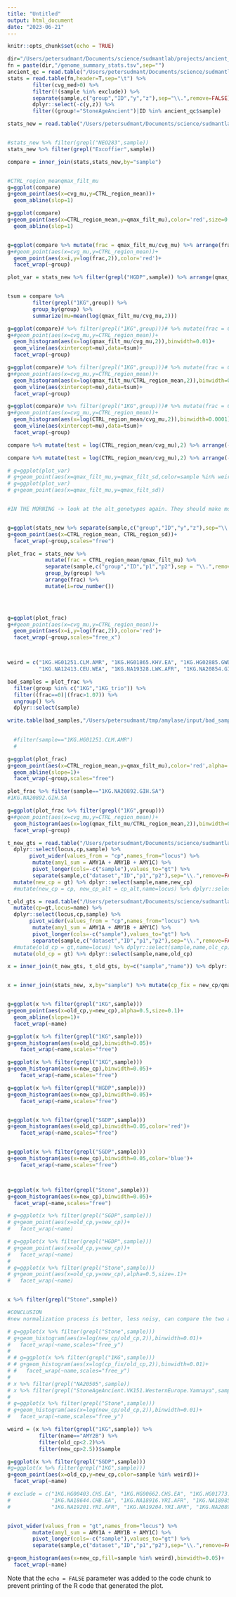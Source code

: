 ```yaml
---
title: "Untitled"
output: html_document
date: "2023-06-21"
---
```


```r
knitr::opts_chunk$set(echo = TRUE)
```




```r
dir="/Users/petersudmant/Documents/science/sudmantlab/projects/ancient_DNA/amylase/amylase_diversity_project/read_depth_genotyping/genotyping/output/old"
fn = paste(dir,"/genome_summary_stats.tsv",sep="")
ancient_qc = read.table("/Users/petersudmant/Documents/science/sudmantlab/projects/ancient_DNA/amylase/info/ancients_passed_QC.tsv", header=T,sep="\t")
stats = read.table(fn,header=T,sep="\t") %>%
        filter(cvg_med>0) %>%
        filter(!(sample %in% exclude)) %>%
        separate(sample,c("group","ID","y","z"),sep="\\.",remove=FALSE) %>%
        dplyr::select(-c(y,z)) %>%
        filter((group!="StoneAgeAncient")|ID %in% ancient_qc$sample)

stats_new = read.table("/Users/petersudmant/Documents/science/sudmantlab/projects/ancient_DNA/amylase/amylase_diversity_project/read_depth_genotyping/d4_cvg_analysis/d4_to_windowed_cvg/output/correction_factors/correction_factors.tsv",header=T,sep='\t')


#stats_new %>% filter(grepl("NEO283",sample))
stats_new %>% filter(grepl("Excoffier",sample))
```


```r

compare = inner_join(stats,stats_new,by="sample")


#CTRL_region_meanqmax_filt_mu
g=ggplot(compare)
g+geom_point(aes(x=cvg_mu,y=CTRL_region_mean))+
  geom_abline(slop=1)

g=ggplot(compare)
g+geom_point(aes(x=CTRL_region_mean,y=qmax_filt_mu),color='red',size=0.1)+
  geom_abline(slop=1)


g=ggplot(compare %>% mutate(frac = qmax_filt_mu/cvg_mu) %>% arrange(frac) %>% mutate(i=row_number()))
g+#geom_point(aes(x=cvg_mu,y=CTRL_region_mean))+
  geom_point(aes(x=i,y=log(frac,2)),color='red')+
  facet_wrap(~group)

plot_var = stats_new %>% filter(grepl("HGDP",sample)) %>% arrange(qmax_filt_sd) %>% mutate(n=row_number())


tsum = compare %>% 
        filter(grepl("1KG",group)) %>%
        group_by(group) %>%
        summarize(mu=mean(log(qmax_filt_mu/cvg_mu,2)))

g=ggplot(compare)# %>% filter(grepl("1KG",group)))# %>% mutate(frac = CTRL_region_mean/qmax_filt_mu) %>% arrange(frac) %>% mutate(i=row_number()))
g+#geom_point(aes(x=cvg_mu,y=CTRL_region_mean))+
  geom_histogram(aes(x=log(qmax_filt_mu/cvg_mu,2)),binwidth=0.01)+
  geom_vline(aes(xintercept=mu),data=tsum)+
  facet_wrap(~group)

g=ggplot(compare)# %>% filter(grepl("1KG",group)))# %>% mutate(frac = CTRL_region_mean/qmax_filt_mu) %>% arrange(frac) %>% mutate(i=row_number()))
g+#geom_point(aes(x=cvg_mu,y=CTRL_region_mean))+
  geom_histogram(aes(x=log(qmax_filt_mu/CTRL_region_mean,2)),binwidth=0.01)+
  geom_vline(aes(xintercept=mu),data=tsum)+
  facet_wrap(~group)

g=ggplot(compare)# %>% filter(grepl("1KG",group)))# %>% mutate(frac = CTRL_region_mean/qmax_filt_mu) %>% arrange(frac) %>% mutate(i=row_number()))
g+#geom_point(aes(x=cvg_mu,y=CTRL_region_mean))+
  geom_histogram(aes(x=log(CTRL_region_mean/cvg_mu,2)),binwidth=0.0001)+
  geom_vline(aes(xintercept=mu),data=tsum)+
  facet_wrap(~group)

compare %>% mutate(test = log(CTRL_region_mean/cvg_mu),2) %>% arrange(-test) %>% filter(sample=="StoneAgeAncient.NEO852.NorthernEurope.Hunter-GathererW")

compare %>% mutate(test = log(CTRL_region_mean/cvg_mu),2) %>% arrange(-test) %>% filter(sample=="StoneAgeAncient.VK18.CentralEasternEurope.Yamnaya")

# g=ggplot(plot_var)
# g+geom_point(aes(x=qmax_filt_mu,y=qmax_filt_sd,color=sample %in% weird))
# g=ggplot(plot_var)
# g+geom_point(aes(x=qmax_filt_mu,y=qmax_filt_sd))


#IN THE MORNING -> look at the alt_genotypes again. They should make more sense, and possibly be better...


g=ggplot(stats_new %>% separate(sample,c("group","ID","y","z"),sep="\\.",remove=FALSE))
g+geom_point(aes(x=CTRL_region_mean, CTRL_region_sd))+
  facet_wrap(~group,scales="free")
```
```r

plot_frac = stats_new %>% 
            mutate(frac = CTRL_region_mean/qmax_filt_mu) %>% 
            separate(sample,c("group","ID","p1","p2"),sep = "\\.",remove=FALSE) %>%
            group_by(group) %>%
            arrange(frac) %>% 
            mutate(i=row_number())
            



g=ggplot(plot_frac)
g+#geom_point(aes(x=cvg_mu,y=CTRL_region_mean))+
  geom_point(aes(x=i,y=log(frac,2)),color='red')+
  facet_wrap(~group,scales="free_x")



weird = c("1KG.HG01251.CLM.AMR", "1KG.HG01865.KHV.EA", "1KG.HG02885.GWD.AFR", "1KG.HG03848.STU.SA", "1KG.HG04001.ITU.SA",
          "1KG.NA12413.CEU.WEA", "1KG.NA19328.LWK.AFR", "1KG.NA20854.GIH.SA", "1KG.NA20856.GIH.SA", "1KG_trio.HG03170.ESN.AFR")

bad_samples = plot_frac %>% 
  filter(group %in% c("1KG","1KG_trio")) %>% 
  filter((frac==0)|(frac>1.07)) %>% 
  ungroup() %>%
  dplyr::select(sample)

write.table(bad_samples,"/Users/petersudmant/tmp/amylase/input/bad_samples.txt",quote = FALSE,row.names = FALSE,col.names=FALSE)

  
  #filter(sample=="1KG.HG01251.CLM.AMR")
  #

g=ggplot(plot_frac)
g+geom_point(aes(x=CTRL_region_mean,y=qmax_filt_mu),color='red',alpha=.5,size=.1)+
  geom_abline(slope=1)+
  facet_wrap(~group,scales="free")

plot_frac %>% filter(sample=="1KG.NA20892.GIH.SA")
#1KG.NA20892.GIH.SA	

g=ggplot(plot_frac %>% filter(grepl("1KG",group)))
g+#geom_point(aes(x=cvg_mu,y=CTRL_region_mean))+
  geom_histogram(aes(x=log(qmax_filt_mu/CTRL_region_mean,2)),binwidth=0.01)+
  facet_wrap(~group)

```

```r
t_new_gts = read.table("/Users/petersudmant/Documents/science/sudmantlab/projects/ancient_DNA/amylase/amylase_diversity_project/read_depth_genotyping/d4_cvg_analysis/d4_to_windowed_cvg/output/genotype/genotypes.tsv",header=T,sep="\t") %>%
  dplyr::select(locus,cp,sample) %>%
       pivot_wider(values_from = "cp",names_from="locus") %>%
        mutate(amy1_sum = AMY1A + AMY1B + AMY1C) %>%
        pivot_longer(cols=-c("sample"),values_to="gt") %>%
        separate(sample,c("dataset","ID","p1","p2"),sep="\\.",remove=FALSE)  %>%
  mutate(new_cp = gt) %>% dplyr::select(sample,name,new_cp)
  #mutate(new_cp = cp, new_cp_alt = cp_alt,name=locus) %>% dplyr::select(sample,name,new_cp,new_cp_alt)

t_old_gts = read.table("/Users/petersudmant/Documents/science/sudmantlab/projects/ancient_DNA/amylase/amylase_diversity_project/read_depth_genotyping/genotyping/output/old/genotypes.raw.tsv",header=T,sep="\t") %>%
  mutate(cp=gt,locus=name) %>%
  dplyr::select(locus,cp,sample) %>%
       pivot_wider(values_from = "cp",names_from="locus") %>%
        mutate(amy1_sum = AMY1A + AMY1B + AMY1C) %>%
        pivot_longer(cols=-c("sample"),values_to="gt") %>%
        separate(sample,c("dataset","ID","p1","p2"),sep="\\.",remove=FALSE)  %>%
  #mutate(old_cp = gt,name=locus) %>% dplyr::select(sample,name,olc_cp)
  mutate(old_cp = gt) %>% dplyr::select(sample,name,old_cp)

x = inner_join(t_new_gts, t_old_gts, by=c("sample","name")) %>% dplyr::filter(name %in% c("amy1_sum","AMY2A","AMY2B")) #dplyr::filter(name %in% c("AMY1A","AMY1B","AMY1C")) 


x = inner_join(stats_new, x,by="sample") %>% mutate(cp_fix = new_cp/qmax_filt_mu*CTRL_region_mean)


g=ggplot(x %>% filter(grepl("1KG",sample)))
g+geom_point(aes(x=old_cp,y=new_cp),alpha=0.5,size=0.1)+
  geom_abline(slope=1)+
  facet_wrap(~name)

g=ggplot(x %>% filter(grepl("1KG",sample)))
g+geom_histogram(aes(x=old_cp),binwidth=0.05)+
    facet_wrap(~name,scales="free")

g=ggplot(x %>% filter(grepl("1KG",sample)))
g+geom_histogram(aes(x=new_cp),binwidth=0.05)+
    facet_wrap(~name,scales="free")

g=ggplot(x %>% filter(grepl("HGDP",sample)))
g+geom_histogram(aes(x=new_cp),binwidth=0.05)+
    facet_wrap(~name,scales="free")


g=ggplot(x %>% filter(grepl("SGDP",sample)))
g+geom_histogram(aes(x=old_cp),binwidth=0.05,color='red')+
    facet_wrap(~name,scales="free")


g=ggplot(x %>% filter(grepl("SGDP",sample)))
g+geom_histogram(aes(x=new_cp),binwidth=0.05,color='blue')+
    facet_wrap(~name,scales="free")



g=ggplot(x %>% filter(grepl("Stone",sample)))
g+geom_histogram(aes(x=new_cp),binwidth=0.05)+
  facet_wrap(~name,scales="free")

# g=ggplot(x %>% filter(grepl("SGDP",sample)))
# g+geom_point(aes(x=old_cp,y=new_cp))+
#   facet_wrap(~name)

# g=ggplot(x %>% filter(grepl("HGDP",sample)))
# g+geom_point(aes(x=old_cp,y=new_cp))+
#   facet_wrap(~name)
# 
# g=ggplot(x %>% filter(grepl("Stone",sample)))
# g+geom_point(aes(x=old_cp,y=new_cp),alpha=0.5,size=.1)+
#   facet_wrap(~name)


x %>% filter(grepl("Stone",sample))

#CONCLUSION
#new normalization process is better, less noisy, can compare the two and see shrink

# g=ggplot(x %>% filter(grepl("Stone",sample)))
# g+geom_histogram(aes(x=log(new_cp/old_cp,2)),binwidth=0.01)+
#   facet_wrap(~name,scales="free_y")
# 
# # g=ggplot(x %>% filter(grepl("1KG",sample)))
# # g+geom_histogram(aes(x=log(cp_fix/old_cp,2)),binwidth=0.01)+
# #   facet_wrap(~name,scales="free_y")
# 
# x %>% filter(grepl("NA20505",sample))
# x %>% filter(grepl("StoneAgeAncient.VK151.WesternEurope.Yamnaya",sample))
# 
# g=ggplot(x %>% filter(grepl("Stone",sample)))
# g+geom_histogram(aes(x=log(new_cp/old_cp,2)),binwidth=0.01)+
#   facet_wrap(~name,scales="free_y")

```

```r
weird = (x %>% filter(grepl("1KG",sample)) %>%
          filter(name=="AMY2B") %>%
          filter(old_cp<2.2)%>%
          filter(new_cp>2.5))$sample

g=ggplot(x %>% filter(grepl("SGDP",sample)))
#g=ggplot(x %>% filter(grepl("1KG",sample)))
g+geom_point(aes(x=old_cp,y=new_cp,color=sample %in% weird))+
  facet_wrap(~name)

# exclude = c("1KG.HG00403.CHS.EA", "1KG.HG00662.CHS.EA", "1KG.HG01773.IBS.WEA", "1KG.HG01857.KHV.EA", 
#             "1KG.NA18644.CHB.EA", "1KG.NA18916.YRI.AFR", "1KG.NA18985.JPT.EA", "1KG.NA19159.YRI.AFR",
#             "1KG.NA19201.YRI.AFR", "1KG.NA19204.YRI.AFR", "1KG.NA20892.GIH.SA") 


pivot_wider(values_from = "gt",names_from="locus") %>%
        mutate(amy1_sum = AMY1A + AMY1B + AMY1C) %>%
        pivot_longer(cols=-c("sample"),values_to="gt") %>%
        separate(sample,c("dataset","ID","p1","p2"),sep="\\.",remove=FALSE)

g+geom_histogram(aes(x=new_cp,fill=sample %in% weird),binwidth=0.05)+
  facet_wrap(~name)


```

Note that the `echo = FALSE` parameter was added to the code chunk to prevent printing of the R code that generated the plot.
